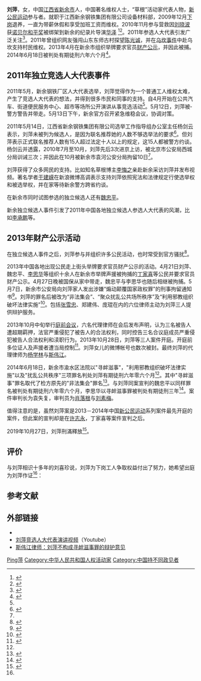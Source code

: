 {{Otheruses|刘萍}}
{{Infobox person
| 图像       = 
| 图像大小   = 
| 图像说明   = 
| 姓名       = 刘萍
| 英文名     = 
| 原文名     = 
| 本名       = 
| 字 = | 号  = 
| 出生日期   =  {{Birth date and age|1964|12|2}} 
| 出生地     = [[江苏省|江苏省]][[常州市|常州市]]
| 死亡日期   = <!--卒年在前生年在后{{death date and age|}} -->
| 死亡地     = 
| 死因       = 
| 墓地       = 
| 纪念建筑   = 
| 居住地     = 江西省新余市
| 政党       = 
| 政治运动   = 
| 国籍       = {{PRC}}
| 籍贯       = <!-- （仅限部分地区人士使用） -->
| 别名       = 
| 种族       = [[汉族|汉族]]
| 语言       = 
| 教育程度   = 
| 母校       = 
| 职业       = [[维权活动家|维权活动家]]
| 活跃时期   = 2009年-至今
| 组织       = 
| 机构       = 
| 研究领域   = 
| 知名作品   = 
| 宗教信仰   = 基督教
| 伴侣       = 
| 子女       = 廖敏月
| 父母       = 
| 亲属       = 
| 呼号       = 
| 受影响于   = 
| 影响于     = 
| 获奖       = <!--  {{Awards|award= |year= |title= }} -->
| 网站       = <!-- {{URL| }} -->
| 签名       = 
}}

'''刘萍'''{{BD|1964年|12月2日||}}，女，中国[[江西省|江西省]][[新余市|新余市]]人，中国著名维权人士，“草根”活动家代表人物，[[新公民运动|新公民运动]]参与者。就职于江西新余钢铁集团有限公司设备材料部，2009年12月[[下岗|下岗]]退养，一直为带薪休假和享受加班工资而维权。2010年11月参与营救因[[刘晓波|刘晓波]]获[[诺贝尔和平奖|诺贝尔和平奖]]被绑架到新余的纪录片导演[[华泽|华泽]] <ref name="book1">{{cite book |last1=徐友渔 |last2=华泽 |date= 2012年6月|title=遭遇警察 |url= |location=香港 |publisher=开放出版社 |isbn=9627934321 |accessdate= }}</ref><ref name="book2">{{cite book |last1=Xu |first1=Youyu |last2=Hua |first2=Ze |date=Oct 29, 2013 |title=In the Shadow of the Rising Dragon: Stories of Repression in the New China |url=http://www.amazon.com/In-Shadow-Rising-Dragon-Repression/dp/113727879X |location=USA |publisher=Palgrave Macmillan |isbn=978-1137278791 |accessdate= |archive-date=2013-12-03 |archive-url=https://web.archive.org/web/20131203042119/http://www.amazon.com/In-Shadow-Rising-Dragon-Repression/dp/113727879X |dead-url=no }}</ref>。2011年参选人大代表引发广泛关注<ref name="bbc">{{cite news | first= | title=下崗女工劉萍獨立參選人大代表被警察騷擾 | date=2011-05-11 | publisher=BBC中文网 | url=http://www.bbc.co.uk/zhongwen/trad/chinese_news/2011/05/110511_china_election_liuping.shtml | work= | pages= | accessdate= | language= | archive-date=2011-05-14 | archive-url=https://web.archive.org/web/20110514122225/http://www.bbc.co.uk/zhongwen/trad/chinese_news/2011/05/110511_china_election_liuping.shtml | dead-url=no }}</ref>。2011年曾组织网友强闯山东东师古村探望[[陈光诚|陈光诚]]，并在[[乌坎事件|乌坎事件]]中赴乌坎支持村民维权。2013年4月在新余市组织举牌要求官员[[新公民运动#财产公示|财产公示]]，并因此被捕。2014年6月18日被判处有期徒刑六年六个月<ref name="dwde">{{cite news | first=李鱼 | title=新公民运动成员"新余三君子"获重刑 | date=2014-06-19 | publisher=德国之声 | url=http://www.dw.de/%E6%96%B0%E5%85%AC%E6%B0%91%E8%BF%90%E5%8A%A8%E6%88%90%E5%91%98%E6%96%B0%E4%BD%99%E4%B8%89%E5%90%9B%E5%AD%90%E8%8E%B7%E9%87%8D%E5%88%91/a-17720393 | work= | pages= | accessdate= | language= | archive-date=2014-06-21 | archive-url=https://web.archive.org/web/20140621001038/http://www.dw.de/%E6%96%B0%E5%85%AC%E6%B0%91%E8%BF%90%E5%8A%A8%E6%88%90%E5%91%98%E6%96%B0%E4%BD%99%E4%B8%89%E5%90%9B%E5%AD%90%E8%8E%B7%E9%87%8D%E5%88%91/a-17720393 | dead-url=no }}</ref>。

== 2011年独立竞选人大代表事件 ==
2011年5月，新余钢铁厂区人大代表选举，刘萍觉得作为一个普通工人维权太难，产生了竞选人大代表的想法，并得到很多市民和同事的支持。自4月开始在公共汽车、街道便民服务中心、超市等场所公开演讲从事竞选活动<ref name="bbc"></ref>。5月12日，刘萍被­警方警告并带走。5月1­3日下午，新余官方召开紧急维稳会议，协调对策。

2011年5月14日，江西省新余钢铁集团有限公司选举工作指导组办公室主任杨剑云表示，刘萍未被列为候选人，是因为联名推荐她的人数不够选举法的要求<ref name="ifeng">{{cite news | first= | title=江西新钢回应上访女工参选人大代表被拒绝事件 | date=2011-05-14 | publisher=凤凰网 | url=http://news.ifeng.com/mainland/detail_2011_05/14/6396572_0.shtml | work= | pages= | accessdate= | language= | archive-date=2013-12-02 | archive-url=https://web.archive.org/web/20131202225404/http://news.ifeng.com/mainland/detail_2011_05/14/6396572_0.shtml | dead-url=no }}</ref>。但刘萍表示正式联名推荐人数有15人超过法定十人以上的规定，这15人都被警方约谈。杨剑云并透露，2010年7月至10月，刘萍先后3次进京上访，被北京市公安局西城分局训诫三次；并因此在10月被新余市袁河公安分局拘留10日<ref name="ifeng"></ref>。

刘萍获得了众多网民的支持。比如知名草根博主[[李悔之|李悔之]]亲赴新余采访刘萍并发布视频。著名学者[[于建嵘|于建嵘]]在新浪微博高调表示支持刘萍依照宪法和法律规定行使选举权和被选举权，并在家等待新余警方跨省约谈。

在新余市同时试图参选的独立候选人还有[[魏忠平|魏忠平]]。

新余独立候选人事件引发了2011年中国各地独立候选人参选人大代表的风潮，比如[[李承鹏|李承鹏]]等。

== 2013年财产公示活动 ==
在独立候选人事件之后，刘萍参与并组织许多公民活动，也时常受到官方骚扰<ref name="rfa1">{{cite news | first= | title=江西30多维权者聚餐被抓 刘萍被羞辱李思华受虐打 | date=2013-01-30 | publisher=RFA | url=http://www.rfa.org/mandarin/yataibaodao/renquanfazhi/jx-01302013111144.html | work= | pages= | accessdate= | language= | archive-date=2014-07-02 | archive-url=https://web.archive.org/web/20140702082246/http://www.rfa.org/mandarin/yataibaodao/renquanfazhi/jx-01302013111144.html | dead-url=no }}</ref>。

2013年中国各地出现公民走上街头举牌要求官员财产公示的活动。4月21日刘萍、魏忠平、[[李思华|李思华]]等组织十余人在新余市举牌声援被拘捕的[[丁家喜|丁家喜]]等公民并要求官员财产公示。4月27日晚被国保从家中带走，魏忠平与李思华也随后相继被拘捕。5月7日，新余市公安局向刘萍家人发出涉嫌“煽动颠覆国家政权罪”的刑事拘留通知书<ref name="dw">{{cite news | first= | title=刘萍因“涉嫌煽动颠覆国家政权罪”被刑拘 | date=2013-08-05 | publisher=德国之声 | url=http://www.dw.de/%E5%88%98%E8%90%8D%E5%9B%A0%E6%B6%89%E5%AB%8C%E7%85%BD%E5%8A%A8%E9%A2%A0%E8%A6%86%E5%9B%BD%E5%AE%B6%E6%94%BF%E6%9D%83%E7%BD%AA%E8%A2%AB%E5%88%91%E6%8B%98/a-16798822 | work= | pages= | accessdate= | language= | archive-date=2013-12-03 | archive-url=https://web.archive.org/web/20131203100530/http://www.dw.de/%E5%88%98%E8%90%8D%E5%9B%A0%E6%B6%89%E5%AB%8C%E7%85%BD%E5%8A%A8%E9%A2%A0%E8%A6%86%E5%9B%BD%E5%AE%B6%E6%94%BF%E6%9D%83%E7%BD%AA%E8%A2%AB%E5%88%91%E6%8B%98/a-16798822 | dead-url=no }}</ref>。刘萍的罪名后被改为“非法集会”、“聚众扰乱公共场所秩序”及“利用邪教组织破坏法律实施”<ref name="rfi">{{cite news | first= | title=“新公民运动”首案将开审 刘萍被控三项罪名 | date=2013-10-09 | publisher=法广 | url=http://www.chinese.rfi.fr/%E4%B8%AD%E5%9B%BD/20131009-%E2%80%9C%E6%96%B0%E5%85%AC%E6%B0%91%E8%BF%90%E5%8A%A8%E2%80%9D%E9%A6%96%E6%A1%88%E5%B0%86%E5%BC%80%E5%AE%A1-%E5%88%98%E8%90%8D%E8%A2%AB%E6%8E%A7%E4%B8%89%E9%A1%B9%E7%BD%AA%E5%90%8D | work= | pages= | accessdate= | language= | archive-date=2013-12-02 | archive-url=https://web.archive.org/web/20131202233320/http://www.chinese.rfi.fr/%E4%B8%AD%E5%9B%BD/20131009-%E2%80%9C%E6%96%B0%E5%85%AC%E6%B0%91%E8%BF%90%E5%8A%A8%E2%80%9D%E9%A6%96%E6%A1%88%E5%B0%86%E5%BC%80%E5%AE%A1-%E5%88%98%E8%90%8D%E8%A2%AB%E6%8E%A7%E4%B8%89%E9%A1%B9%E7%BD%AA%E5%90%8D | dead-url=no }}</ref>。包括[[张雪忠|张雪忠]]、郑建伟、庞琨在内的六位律师主动为刘萍三人提供辩护服务。

2013年10月中旬举行[[庭前会议|庭前会议]]，六名代理律师在会后发布声明，认为三名被告人遭超期羁押，法官严重侵犯了被告人的合法权利，同时控告三名合议庭成员严重侵犯被告人合法权利和渎职行为。2013年10月28日，刘萍等三人案件开庭。开庭前多位证人及声援者遭当局控制<ref name="rfa2">{{cite news | first= | title=江西刘萍等三人举牌案开庭前 证人及声援者遭当局控制 | date=2013-10-26 | publisher=RFA | url=http://www.rfa.org/mandarin/yataibaodao/renquanfazhi/ql-10262013115525.html | work= | pages= | accessdate= | language= | archive-date=2014-07-02 | archive-url=https://web.archive.org/web/20140702094822/http://www.rfa.org/mandarin/yataibaodao/renquanfazhi/ql-10262013115525.html | dead-url=no }}</ref>。刘萍女儿的微博帐号也数次被封。最终刘萍的代理律师为[[杨学林|杨学林]]与[[斯伟江|斯伟江]]。

2014年6月18日，新余市渝水区法院以"寻衅滋事"，"利用邪教组织破坏法律实施"以及"扰乱公共秩序"三项罪名判处刘萍有期徒刑六年零六个月<ref name="dwde"></ref>。其中"寻衅滋事"罪名取代了检方原先的"非法集会"罪名<ref name="siweijiang">{{cite web | first= | title=斯伟江律师：刘萍不构成寻衅滋事罪的辩护意见 | date=2014-06-16 | publisher=新公民运动网站 | url=http://xgmyd.com/archives/4489 | work= | pages= | accessdate= | language= | archive-date=2014-07-14 | archive-url=https://web.archive.org/web/20140714185532/http://xgmyd.com/archives/4489 | dead-url=no }}</ref>。与刘萍同案宣判的魏忠平以同样罪名被判处有期徒刑六年零六个月，李思华以寻衅滋事罪被判处有期徒刑三年<ref name="sentence">{{cite web | first= | title=新余三君子判决书 | date=2014-06-19 | publisher=新公民运动网站 | url=http://xgmyd.com/archives/4604 | work= | pages= | accessdate= | language= | archive-date=2014-07-14 | archive-url=https://web.archive.org/web/20140714120356/http://xgmyd.com/archives/4604 | dead-url=no }}</ref>。案件审判长为袁失复，审判员为[[肖落根|肖落根]]与[[刘素梅|刘素梅]]。

值得注意的是，虽然刘萍案是2013－2014年中国[[新公民运动|新公民运动]]系列案件最先开庭的案件，但此案的宣判却是在[[许志永|许志永]]，丁家喜等案件宣判之后。

2019年10月27日，刘萍刑滿釋放<ref>{{Cite web |url=https://www.rfa.org/mandarin/yataibaodao/renquanfazhi/hj-10282019114247.html |title=要求官员公开财产遭囚6年半 刘萍、魏忠平刑满出狱 |accessdate=2019-10-30 |archive-date=2019-10-30 |archive-url=https://web.archive.org/web/20191030112638/https://www.rfa.org/mandarin/yataibaodao/renquanfazhi/hj-10282019114247.html |dead-url=no }}</ref>。

== 评价 ==
与刘萍相识十多年的刘喜珍说，刘萍为下岗工人争取权益付出了努力，她希望出庭为刘萍作证<ref name="rfa2"></ref>：{{quote|“我就是出庭为刘萍说话，因为刘萍为我们新钢公司下岗的员工，争取了权益。因为新钢强迫员工内退，一个月只能拿三四百块钱，连吃饭都不够，刘萍带领两千多人去维权，为下岗工人争取到利益，把工作提高到八百元。”}}

== 参考文献 ==
{{reflist|2}}

== 外部链接 ==
* {{Twitter|liuping19641}}
* [http://www.youtube.com/watch?v=llTVgEqsDTo 刘萍竞选人大代表演讲视频]{{Wayback|url=http://www.youtube.com/watch?v=llTVgEqsDTo |date=20140522074016 }}（Youtube）
* [http://xgmyd.com/archives/4489 斯伟江律师：刘萍不构成寻衅滋事罪的辩护意见]{{Wayback|url=http://xgmyd.com/archives/4489 |date=20140714185532 }}

{{Authority control}}
{{DEFAULTSORT:Liu刘}}
[[Category:刘姓|Ping萍]]
[[Category:中华人民共和国人权活动家|Category:中华人民共和国人权活动家]]
[[Category:中国持不同政见者|Category:中国持不同政见者]]